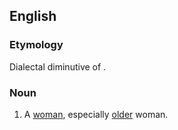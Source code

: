 ==English==

===Etymology===
Dialectal diminutive of {{term|wife||woman}}.

===Noun===
{{en-noun}}

# {{context|Geordie|derogatory}} A [[woman]], especially [[old]]er woman.